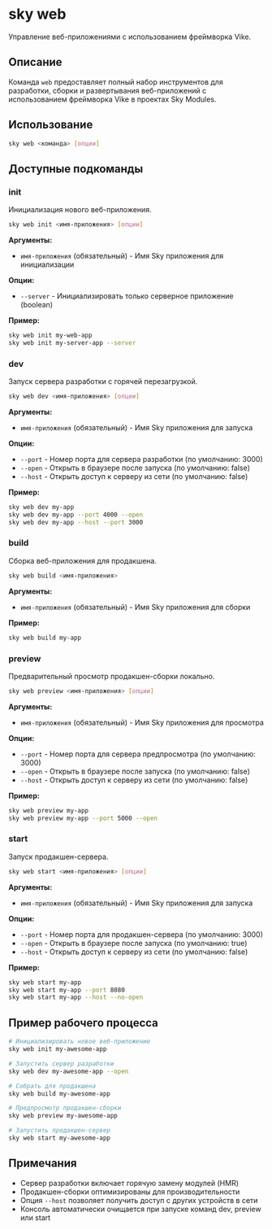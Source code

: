 # sky web

Управление веб-приложениями с использованием фреймворка Vike.

## Описание

Команда `web` предоставляет полный набор инструментов для разработки, сборки и развертывания веб-приложений с использованием фреймворка Vike в проектах Sky Modules.

## Использование

```bash
sky web <команда> [опции]
```

## Доступные подкоманды

### init

Инициализация нового веб-приложения.

```bash
sky web init <имя-приложения> [опции]
```

**Аргументы:**
- `имя-приложения` (обязательный) - Имя Sky приложения для инициализации

**Опции:**
- `--server` - Инициализировать только серверное приложение (boolean)

**Пример:**
```bash
sky web init my-web-app
sky web init my-server-app --server
```

### dev

Запуск сервера разработки с горячей перезагрузкой.

```bash
sky web dev <имя-приложения> [опции]
```

**Аргументы:**
- `имя-приложения` (обязательный) - Имя Sky приложения для запуска

**Опции:**
- `--port` - Номер порта для сервера разработки (по умолчанию: 3000)
- `--open` - Открыть в браузере после запуска (по умолчанию: false)
- `--host` - Открыть доступ к серверу из сети (по умолчанию: false)

**Пример:**
```bash
sky web dev my-app
sky web dev my-app --port 4000 --open
sky web dev my-app --host --port 3000
```

### build

Сборка веб-приложения для продакшена.

```bash
sky web build <имя-приложения>
```

**Аргументы:**
- `имя-приложения` (обязательный) - Имя Sky приложения для сборки

**Пример:**
```bash
sky web build my-app
```

### preview

Предварительный просмотр продакшен-сборки локально.

```bash
sky web preview <имя-приложения> [опции]
```

**Аргументы:**
- `имя-приложения` (обязательный) - Имя Sky приложения для просмотра

**Опции:**
- `--port` - Номер порта для сервера предпросмотра (по умолчанию: 3000)
- `--open` - Открыть в браузере после запуска (по умолчанию: false)
- `--host` - Открыть доступ к серверу из сети (по умолчанию: false)

**Пример:**
```bash
sky web preview my-app
sky web preview my-app --port 5000 --open
```

### start

Запуск продакшен-сервера.

```bash
sky web start <имя-приложения> [опции]
```

**Аргументы:**
- `имя-приложения` (обязательный) - Имя Sky приложения для запуска

**Опции:**
- `--port` - Номер порта для продакшен-сервера (по умолчанию: 3000)
- `--open` - Открыть в браузере после запуска (по умолчанию: true)
- `--host` - Открыть доступ к серверу из сети (по умолчанию: false)

**Пример:**
```bash
sky web start my-app
sky web start my-app --port 8080
sky web start my-app --host --no-open
```

## Пример рабочего процесса

```bash
# Инициализировать новое веб-приложение
sky web init my-awesome-app

# Запустить сервер разработки
sky web dev my-awesome-app --open

# Собрать для продакшена
sky web build my-awesome-app

# Предпросмотр продакшен-сборки
sky web preview my-awesome-app

# Запустить продакшен-сервер
sky web start my-awesome-app
```

## Примечания

- Сервер разработки включает горячую замену модулей (HMR)
- Продакшен-сборки оптимизированы для производительности
- Опция `--host` позволяет получить доступ с других устройств в сети
- Консоль автоматически очищается при запуске команд dev, preview или start
